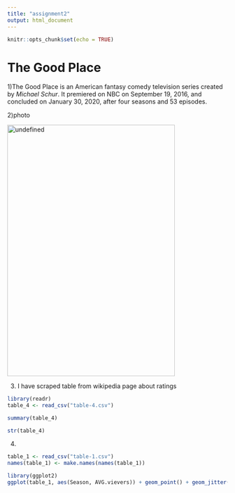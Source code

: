 ```yaml
---
title: "assignment2"
output: html_document
---
```


```r
knitr::opts_chunk$set(echo = TRUE)
```



# The Good Place

1)The Good Place is an American fantasy comedy television series created by *Michael Schur*. It premiered on NBC on September 19, 2016, and concluded on January 30, 2020, after four seasons and 53 episodes.

2)photo

<img src="https://encrypted-tbn2.gstatic.com/images?q=tbn:ANd9GcQePbj2dzP_1S9eIG68hqcJGs1TfPvoAMRz0Yk62bsSLPC9wd2-" jsaction="load:XAeZkd;" jsname="HiaYvf" class="n3VNCb" alt="undefined" data-noaft="1" style="width: 383px; height: 574.663px; margin: 0px;">

3) I have scraped table from wikipedia page about ratings

```r
library(readr)
table_4 <- read_csv("table-4.csv")
```

```r
summary(table_4)
```
```r
str(table_4)
```
4)

```r
table_1 <- read_csv("table-1.csv")
names(table_1) <- make.names(names(table_1))
```

```r
library(ggplot2)
ggplot(table_1, aes(Season, AVG.vievers)) + geom_point() + geom_jitter()
```


